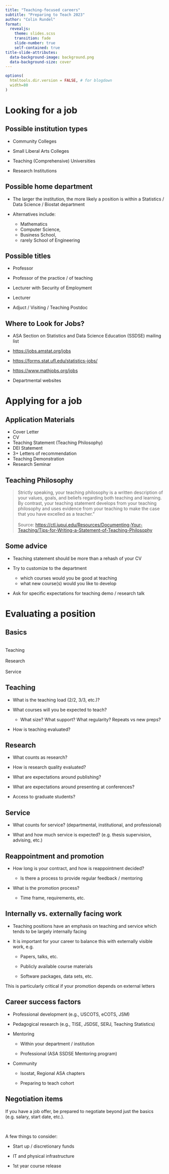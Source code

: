 ```yaml
---
title: "Teaching-focused careers"
subtitle: "Preparing to Teach 2023"
author: "Colin Rundel"
format:
  revealjs:
    theme: slides.scss
    transition: fade
    slide-number: true
    self-contained: true
title-slide-attributes:
  data-background-image: background.png
  data-background-size: cover
---
```



```r
options(
  htmltools.dir.version = FALSE, # for blogdown
  width=80
)

```

# Looking for a job

## Possible institution types

* Community Colleges

* Small Liberal Arts Colleges

* Teaching (Comprehensive) Universities

* Research Institutions


## Possible home department

* The larger the institution, the more likely a position is within a Statistics / Data Science / Biostat department

* Alternatives include:
  * Mathematics
  * Computer Science, 
  * Business School, 
  * rarely School of Engineering 


## Possible titles

* Professor

* Professor of the practice / of teaching

* Lecturer with Security of Employment

* Lecturer

* Adjuct / Visiting / Teaching Postdoc


## Where to Look for Jobs?

* ASA Section on Statistics and Data Science Education (SSDSE) mailing list

* <https://jobs.amstat.org/jobs>

* <https://forms.stat.ufl.edu/statistics-jobs/>

* <https://www.mathjobs.org/jobs>

* Departmental websites
 

# Applying for a job

## Application Materials

* Cover Letter
* CV
* Teaching Statement (Teaching Philosophy)
* DEI Statement
* 3+ Letters of recommendation
* Teaching Demonstration
* Research Seminar

## Teaching Philosophy

> Strictly speaking, your teaching philosophy is a written description of your values, goals, and beliefs regarding both teaching and learning. By contrast, your teaching statement develops from your teaching philosophy and uses evidence from your teaching to make the case that you have excelled as a teacher.”
> <br/>
> <br/>
> Source:
<https://ctl.iupui.edu/Resources/Documenting-Your-Teaching/Tips-for-Writing-a-Statement-of-Teaching-Philosophy>


## Some advice 

* Teaching statement should be more than a rehash of your CV

* Try to customize to the department
  * which courses would you be good at teaching
  * what new course(s) would you like to develop

* Ask for specific expectations for teaching demo / research talk

# Evaluating a position

## Basics

::: {.center .large}
<br/>
Teaching
<br/><br/>
Research
<br/><br/>
Service
:::


## Teaching

* What is the teaching load (2/2, 3/3, etc.)?

* What courses will you be expected to teach?

  * What size? What support? What regularity? Repeats vs new preps?

* How is teaching evaluated?

## Research

* What counts as research? 

* How is research quality evaluated?

* What are expectations around publishing?

* What are expectations around presenting at conferences?

* Access to graduate students?


## Service

* What counts for service? (departmental, institutional, and professional)

* What and how much service is expected? (e.g. thesis supervision, advising, etc.)


## Reappointment and promotion

* How long is your contract, and how is reappointment decided?

  * Is there a process to provide regular feedback / mentoring
  
* What is the promotion process?

  * Time frame, requirements, etc.


## Internally vs. externally facing work

* Teaching positions have an emphasis on teaching and service which tends to be largely 
internally facing

* It is important for your career to balance this with externally visible work, e.g.

  * Papers, talks, etc.
  
  * Publicly available course materials
  
  * Software packages, data sets, etc.


::: {.footnote}
This is particularly critical if your promotion depends on external letters
:::


## Career success factors

* Professional development (e.g., USCOTS, eCOTS, JSM)

* Pedagogical research (e.g., TISE, JSDSE, SERJ, Teaching Statistics) 

* Mentoring

  * Within your department / institution
  
  * Professional (ASA SSDSE Mentoring program)
  
* Community 
  
  * Isostat, Regional ASA chapters
  
  * Preparing to teach cohort



## Negotiation items

If you have a job offer, be prepared to negotiate beyond just the basics (e.g. salary, start date, etc.).

<br/>

A few things to consider:

* Start up / discretionary funds

* IT and physical infrastructure

* 1st year course release
